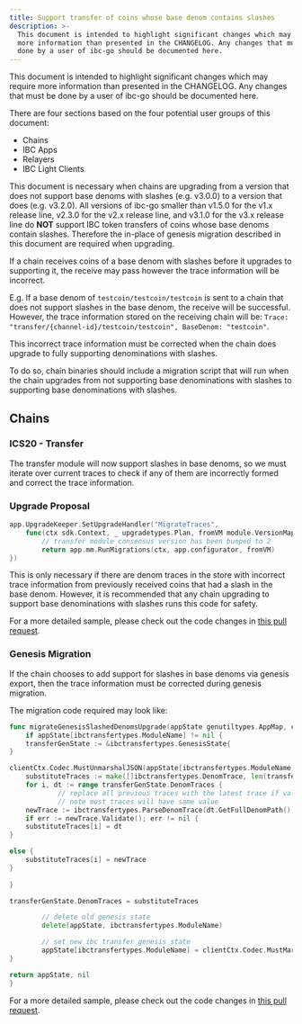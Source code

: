 ```yaml
---
title: Support transfer of coins whose base denom contains slashes
description: >-
  This document is intended to highlight significant changes which may require
  more information than presented in the CHANGELOG. Any changes that must be
  done by a user of ibc-go should be documented here.
---
```

This document is intended to highlight significant changes which may require more information than presented in the CHANGELOG.
Any changes that must be done by a user of ibc-go should be documented here.

There are four sections based on the four potential user groups of this document:

* Chains
* IBC Apps
* Relayers
* IBC Light Clients

This document is necessary when chains are upgrading from a version that does not support base denoms with slashes (e.g. v3.0.0) to a version that does (e.g. v3.2.0). All versions of ibc-go smaller than v1.5.0 for the v1.x release line, v2.3.0 for the v2.x release line, and v3.1.0 for the v3.x release line do **NOT** support IBC token transfers of coins whose base denoms contain slashes. Therefore the in-place of genesis migration described in this document are required when upgrading.

If a chain receives coins of a base denom with slashes before it upgrades to supporting it, the receive may pass however the trace information will be incorrect.

E.g. If a base denom of `testcoin/testcoin/testcoin` is sent to a chain that does not support slashes in the base denom, the receive will be successful. However, the trace information stored on the receiving chain will be: `Trace: "transfer/{channel-id}/testcoin/testcoin", BaseDenom: "testcoin"`.

This incorrect trace information must be corrected when the chain does upgrade to fully supporting denominations with slashes.

To do so, chain binaries should include a migration script that will run when the chain upgrades from not supporting base denominations with slashes to supporting base denominations with slashes.

## Chains

### ICS20 - Transfer

The transfer module will now support slashes in base denoms, so we must iterate over current traces to check if any of them are incorrectly formed and correct the trace information.

### Upgrade Proposal

```go
app.UpgradeKeeper.SetUpgradeHandler("MigrateTraces",
    func(ctx sdk.Context, _ upgradetypes.Plan, fromVM module.VersionMap) (module.VersionMap, error) {
        // transfer module consensus version has been bumped to 2
        return app.mm.RunMigrations(ctx, app.configurator, fromVM)
})
```

This is only necessary if there are denom traces in the store with incorrect trace information from previously received coins that had a slash in the base denom. However, it is recommended that any chain upgrading to support base denominations with slashes runs this code for safety.

For a more detailed sample, please check out the code changes in [this pull request](https://github.com/cosmos/ibc-go/pull/1680).

### Genesis Migration

If the chain chooses to add support for slashes in base denoms via genesis export, then the trace information must be corrected during genesis migration.

The migration code required may look like:

```go expandable
func migrateGenesisSlashedDenomsUpgrade(appState genutiltypes.AppMap, clientCtx client.Context, genDoc *tmtypes.GenesisDoc) (genutiltypes.AppMap, error) {
    if appState[ibctransfertypes.ModuleName] != nil {
    transferGenState := &ibctransfertypes.GenesisState{
}

clientCtx.Codec.MustUnmarshalJSON(appState[ibctransfertypes.ModuleName], transferGenState)
    substituteTraces := make([]ibctransfertypes.DenomTrace, len(transferGenState.DenomTraces))
    for i, dt := range transferGenState.DenomTraces {
			// replace all previous traces with the latest trace if validation passes
			// note most traces will have same value
    newTrace := ibctransfertypes.ParseDenomTrace(dt.GetFullDenomPath())
    if err := newTrace.Validate(); err != nil {
    substituteTraces[i] = dt
}

else {
    substituteTraces[i] = newTrace
}
	
}

transferGenState.DenomTraces = substituteTraces

		// delete old genesis state
		delete(appState, ibctransfertypes.ModuleName)

		// set new ibc transfer genesis state
		appState[ibctransfertypes.ModuleName] = clientCtx.Codec.MustMarshalJSON(transferGenState)
}

return appState, nil
}
```

For a more detailed sample, please check out the code changes in [this pull request](https://github.com/cosmos/ibc-go/pull/1528).
